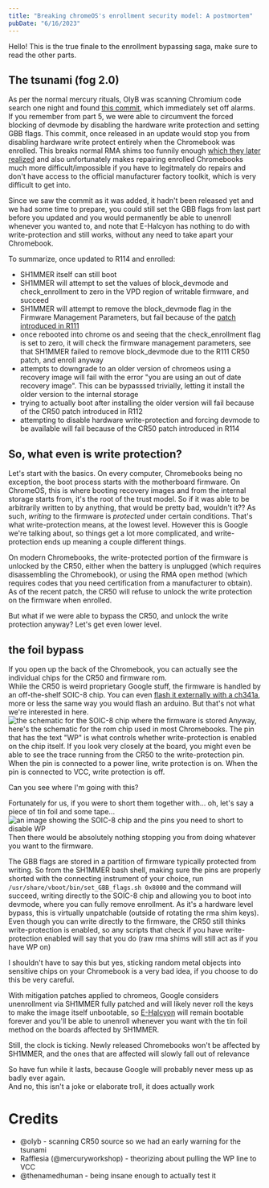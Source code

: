 ```yaml
---
title: "Breaking chromeOS's enrollment security model: A postmortem"
pubDate: "6/16/2023"
---
```


Hello! This is the true finale to the enrollment bypassing saga, make sure to read the other parts.

## The tsunami (fog 2.0)

As per the normal mercury rituals, OlyB was scanning Chromium code search one night and found [this commit](https://chromium.Googlesource.com/chromiumos/platform/ec/+/53a6bef971baa7110b6c2367554acf8b77331fb6%5E%21/#F1),
which immediately set off alarms. If you remember from part 5, we were able to circumvent the forced blocking of devmode by disabling the hardware write protection and setting GBB flags.
This commit, once released in an update would stop you from disabling hardware write protect entirely when the Chromebook was enrolled. This breaks normal RMA shims too funnily enough
[which they later realized](https://chromium.Googlesource.com/chromiumos/platform/ec/+/46fd92b93d48ce3c162ae2dd66a698faf3e6ad02) and also unfortunately makes repairing enrolled Chromebooks much more difficult/impossible if you have to legitmately do repairs and don't have access to the official manufacturer factory toolkit, which is very difficult to get into.

Since we saw the commit as it was added, it hadn't been released yet and we had some time to prepare, you could still set the GBB flags from last part before you updated and you would permanently be able to unenroll whenever you wanted to, and
note that E-Halcyon has nothing to do with write-protection and still works, without any need to take apart your Chromebook.

To summarize, once updated to R114 and enrolled:

- SH1MMER itself can still boot
- SH1MMER will attempt to set the values of block_devmode and check_enrollment to zero in the VPD region of writable firmware, and succeed
- SH1MMER will attempt to remove the block_devmode flag in the Firmware Management Parameters, but fail because of the [patch introduced in R111](https://chromium.Googlesource.com/chromiumos/platform/ec/+/563de01ea8af922d1c4a527f7074f03b46812e2a%5E%21/#F0)
- once rebooted into chrome os and seeing that the check_enrollment flag is set to zero, it will check the firmware management parameters, see that SH1MMER failed to remove block_devmode due to the R111 CR50 patch, and enroll anyway
- attempts to downgrade to an older version of chromeos using a recovery image will fail with the error "you are using an out of date recovery image". This can be bypasssed trivially, letting it install the older version to the internal storage
- trying to actually boot after installing the older version will fail because of the CR50 patch introduced in R112
- attempting to disable hardware write-protection and forcing devmode to be available will fail because of the CR50 patch introduced in R114

## So, what even is write protection?

Let's start with the basics. On every computer, Chromebooks being no exception, the boot process starts with the motherboard firmware. On ChromeOS, this is where booting recovery images and from the internal storage starts from, it's the root of the trust model. So if it was able to be arbitrarily written to by anything, that would be pretty bad, wouldn't it??
As such, _writing_ to the firmware is _protected_ under certain conditions. That's what write-protection means, at the lowest level. However this is Google we're talking about, so things get a lot more complicated, and write-protection ends up meaning a couple different things.

On modern Chromebooks, the write-protected portion of the firmware is unlocked by the CR50, either when the battery is unplugged (which requires disassembling the Chromebook), or using the RMA open method (which requires codes that you need certification from a manufacturer to obtain).
As of the recent patch, the CR50 will refuse to unlock the write protection on the firmware when enrolled.

But what if we were able to bypass the CR50, and unlock the write protection anyway? Let's get even lower level.

## the foil bypass

If you open up the back of the Chromebook, you can actually see the individual chips for the CR50 and firmware rom.<br/>
While the CR50 is weird proprietary Google stuff, the firmware is handled by an off-the-shelf SOIC-8 chip. You can even [flash it externally with a ch341a](https://wiki.mrchromebox.tech/Unbricking), more or less the same way you would flash an arduino. But that's not what we're interested in here.
![the schematic for the SOIC-8 chip where the firmware is stored](./breaking/romchip.png)
Anyway, here's the schematic for the rom chip used in most Chromebooks. The pin that has the text "WP" is what controls whether write-protection is enabled on the chip itself.
  If you look very closely at the board, you might even be able to see the trace running from the CR50 to the write-protection pin. When the pin is connected to a power line, write protection is on. When the pin is connected to VCC, write protection is off.

Can you see where I'm going with this?

Fortunately for us, if you were to short them together with... oh, let's say a piece of tin foil and some tape...
![an image showing the SOIC-8 chip and the pins you need to short to disable WP](./breaking/shorting.jpg)
Then there would be absolutely nothing stopping you from doing whatever you want to the firmware.

The GBB flags are stored in a partition of firmware typically protected from writing. So from the SH1MMER bash shell, making sure the pins are properly shorted with the connecting instrument of your choice, run `/usr/share/vboot/bin/set_GBB_flags.sh 0x8000` and the command will succeed, writing directly to the SOIC-8 chip and allowing you to boot into devmode, where you can fully remove enrollment. As it's a hardware level bypass, this is virtually unpatchable (outside of rotating the rma shim keys).<br/>
Even though you can write directly to the firmware, the CR50 still thinks write-protection is enabled, so any scripts that check if you have write-protection enabled will say that you do (raw rma shims will still act as if you have WP on)

I shouldn't have to say this but yes, sticking random metal objects into sensitive chips on your Chromebook is a very bad idea, if you choose to do this be very careful.

With mitigation patches applied to chromeos, Google considers unenrollment via SH1MMER fully patched and will likely never roll the keys to make the image itself unbootable, so [E-Halcyon](https://fog.gay) will remain bootable forever and you'll be able to unenroll whenever you want with the tin foil method on the boards affected by SH1MMER.

Still, the clock is ticking. Newly released Chromebooks won't be affected by SH1MMER, and the ones that are affected will slowly fall out of relevance

So have fun while it lasts, because Google will probably never mess up as badly ever again.<br/>
And no, this isn't a joke or elaborate troll, it does actually work

# Credits

- @olyb - scanning CR50 source so we had an early warning for the tsunami
- Rafflesia (@mercuryworkshop) - theorizing about pulling the WP line to VCC
- @thenamedhuman - being insane enough to actually test it
